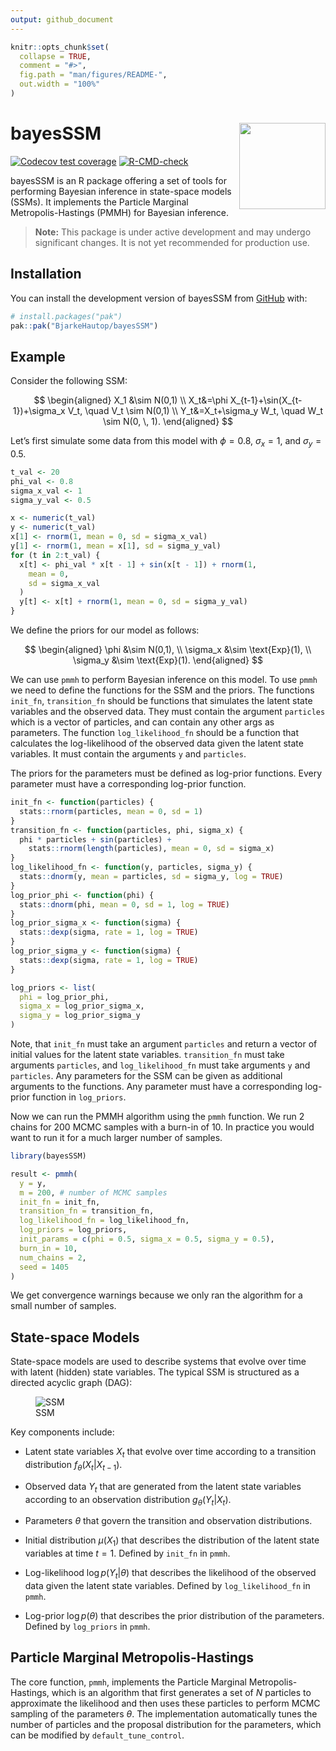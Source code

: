 ```yaml
---
output: github_document
---
```


<!-- README.md is generated from README.Rmd. Please edit that file -->

```r
knitr::opts_chunk$set(
  collapse = TRUE,
  comment = "#>",
  fig.path = "man/figures/README-",
  out.width = "100%"
)
```

# bayesSSM <img src="man/figures/logo.png" align="right" height="138" alt="" />

<!-- badges: start -->
[![Codecov test coverage](https://codecov.io/gh/BjarkeHautop/bayesSSM/graph/badge.svg)](https://app.codecov.io/gh/BjarkeHautop/bayesSSM)
[![R-CMD-check](https://github.com/BjarkeHautop/bayesSSM/actions/workflows/R-CMD-check.yaml/badge.svg)](https://github.com/BjarkeHautop/bayesSSM/actions/workflows/R-CMD-check.yaml)
<!-- badges: end -->

bayesSSM is an R package offering a set of tools for performing Bayesian 
inference in state-space models (SSMs). It implements the
Particle Marginal Metropolis-Hastings (PMMH) for Bayesian inference. 

> **Note:** This package is under active development and may undergo 
significant changes. It is not yet recommended for production use.

## Installation

You can install the development version of bayesSSM from 
[GitHub](https://github.com/) with:

``` r
# install.packages("pak")
pak::pak("BjarkeHautop/bayesSSM")
```

## Example

Consider the following SSM:

$$
\begin{aligned}
		X_1 &\sim N(0,1) \\
		X_t&=\phi X_{t-1}+\sin(X_{t-1})+\sigma_x V_t, \quad V_t \sim N(0,1) \\
		Y_t&=X_t+\sigma_y W_t, \quad W_t \sim N(0, \, 1).
\end{aligned}
$$

Let's first simulate some data from this model with $\phi = 0.8$, 
$\sigma_x = 1$, and $\sigma_y = 0.5$.

```r
t_val <- 20
phi_val <- 0.8
sigma_x_val <- 1
sigma_y_val <- 0.5

x <- numeric(t_val)
y <- numeric(t_val)
x[1] <- rnorm(1, mean = 0, sd = sigma_x_val)
y[1] <- rnorm(1, mean = x[1], sd = sigma_y_val)
for (t in 2:t_val) {
  x[t] <- phi_val * x[t - 1] + sin(x[t - 1]) + rnorm(1,
    mean = 0,
    sd = sigma_x_val
  )
  y[t] <- x[t] + rnorm(1, mean = 0, sd = sigma_y_val)
}
```

We define the priors for our model as follows:

$$
\begin{aligned}
		\phi &\sim N(0,1), \\
		\sigma_x &\sim \text{Exp}(1), \\
		\sigma_y &\sim \text{Exp}(1).
\end{aligned}
$$

We can use `pmmh` to perform Bayesian inference on this model. To use `pmmh`
we need to define the functions for the SSM and the priors. The functions 
`init_fn`, `transition_fn` should be functions that simulates the
latent state variables and the observed data. They must contain the argument
`particles` which is a vector of particles, and can contain any other args as
parameters. The function `log_likelihood_fn` should be a function that
calculates the log-likelihood of the observed data given the latent state
variables. It must contain the arguments `y` and `particles`.

The priors for the parameters must be defined as log-prior functions. Every 
parameter must have a corresponding log-prior function.

```r
init_fn <- function(particles) {
  stats::rnorm(particles, mean = 0, sd = 1)
}
transition_fn <- function(particles, phi, sigma_x) {
  phi * particles + sin(particles) +
    stats::rnorm(length(particles), mean = 0, sd = sigma_x)
}
log_likelihood_fn <- function(y, particles, sigma_y) {
  stats::dnorm(y, mean = particles, sd = sigma_y, log = TRUE)
}
log_prior_phi <- function(phi) {
  stats::dnorm(phi, mean = 0, sd = 1, log = TRUE)
}
log_prior_sigma_x <- function(sigma) {
  stats::dexp(sigma, rate = 1, log = TRUE)
}
log_prior_sigma_y <- function(sigma) {
  stats::dexp(sigma, rate = 1, log = TRUE)
}

log_priors <- list(
  phi = log_prior_phi,
  sigma_x = log_prior_sigma_x,
  sigma_y = log_prior_sigma_y
)
```

Note, that `init_fn` must take an argument `particles` and return a vector
of initial values for the latent state variables. `transition_fn` must take
arguments `particles`, and `log_likelihood_fn` must take arguments `y` and
`particles`. Any parameters for the SSM can be given as additional arguments to
the functions. Any parameter must have a corresponding log-prior function in
`log_priors`.

Now we can run the PMMH algorithm using the `pmmh` function. We run 2 chains for
200 MCMC samples with a burn-in of 10. 
In practice you would want to run it for a much larger number of samples. 

```r
library(bayesSSM)

result <- pmmh(
  y = y,
  m = 200, # number of MCMC samples
  init_fn = init_fn,
  transition_fn = transition_fn,
  log_likelihood_fn = log_likelihood_fn,
  log_priors = log_priors,
  init_params = c(phi = 0.5, sigma_x = 0.5, sigma_y = 0.5),
  burn_in = 10,
  num_chains = 2,
  seed = 1405
)
```

We get convergence warnings because we only ran the algorithm for a small number
of samples. 

## State-space Models

State-space models are used to describe systems that evolve over time with 
latent (hidden) state variables. The typical SSM is structured as a 
directed acyclic graph (DAG):

![SSM](man/figures/DAG_SSM.png)

Key components include:

- Latent state variables $X_t$ that evolve over time according to a 
  transition distribution $f_\theta(X_t | X_{t-1})$.
  
- Observed data $Y_t$ that are generated from the latent state variables
  according to an observation distribution $g_\theta(Y_t | X_t)$.
  
- Parameters $\theta$ that govern the transition and observation 
  distributions.
  
- Initial distribution $\mu(X_1)$ that describes the distribution of the 
  latent state variables at time $t = 1$. Defined by `init_fn` in `pmmh`.
  
- Log-likelihood $\log p(Y_t | \theta)$ that describes the likelihood of 
  the observed data given the latent state variables. Defined by 
  `log_likelihood_fn` in `pmmh`.
  
- Log-prior $\log p(\theta)$ that describes the prior distribution of the 
  parameters. Defined by `log_priors` in `pmmh`.

## Particle Marginal Metropolis-Hastings

The core function, `pmmh`, implements the Particle Marginal Metropolis-Hastings, 
which is an algorithm that first generates a set of $N$ particles to approximate
the likelihood and then uses these particles to perform MCMC sampling of the
parameters $\theta$. The implementation automatically tunes the number of
particles and the proposal distribution for the parameters, which can be 
modified by `default_tune_control`.


